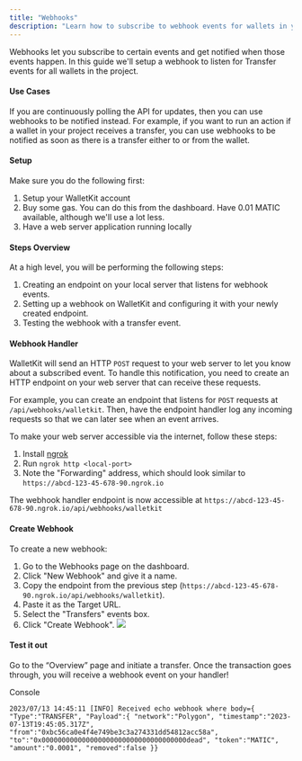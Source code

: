 ```yaml
---
title: "Webhooks"
description: "Learn how to subscribe to webhook events for wallets in your projects"
---
```


Webhooks let you subscribe to certain events and get notified when those events happen. In this guide we'll setup a webhook to listen for Transfer events for all wallets in the project.

#### Use Cases

If you are continuously polling the API for updates, then you can use webhooks to be notified instead. For example, if you want to run an action if a wallet in your project receives a transfer, you can use webhooks to be notified as soon as there is a transfer either to or from the wallet.

#### Setup

Make sure you do the following first:

1. Setup your WalletKit account
2. Buy some gas. You can do this from the dashboard. Have 0.01 MATIC available, although we'll use a lot less.
3. Have a web server application running locally

#### Steps Overview

At a high level, you will be performing the following steps:

1. Creating an endpoint on your local server that listens for webhook events.
2. Setting up a webhook on WalletKit and configuring it with your newly created endpoint.
3. Testing the webhook with a transfer event.

#### Webhook Handler

WalletKit will send an HTTP `POST` request to your web server to let you know about a subscribed event. To handle this notification, you need to create an HTTP endpoint on your web server that can receive these requests.

For example, you can create an endpoint that listens for `POST` requests at `/api/webhooks/walletkit`. Then, have the endpoint handler log any incoming requests so that we can later see when an event arrives.

To make your web server accessible via the internet, follow these steps:

1. Install [ngrok](https://ngrok.com/docs/getting-started/#step-2-install-the-ngrok-agent)
2. Run `ngrok http <local-port>`
3. Note the "Forwarding" address, which should look similar to `https://abcd-123-45-678-90.ngrok.io`

The webhook handler endpoint is now accessible at `https://abcd-123-45-678-90.ngrok.io/api/webhooks/walletkit`

#### Create Webhook

To create a new webhook:

1. Go to the Webhooks page on the dashboard.
2. Click "New Webhook" and give it a name.
3. Copy the endpoint from the previous step (`https://abcd-123-45-678-90.ngrok.io/api/webhooks/walletkit`).
4. Paste it as the Target URL.
5. Select the "Transfers" events box.
6. Click "Create Webhook".
![](/images/reference/a759d18-image.png) 

#### Test it out

Go to the “Overview” page and initiate a transfer. Once the transaction goes through, you will receive a webhook event on your handler!

Console

`2023/07/13 14:45:11 [INFO] Received echo webhook where body={
"Type":"TRANSFER",
"Payload":{
	"network":"Polygon",
	"timestamp":"2023-07-13T19:45:05.317Z",
	"from":"0xbc56ca0e4f4e749be3c3a274331dd54812acc58a",
	"to":"0x000000000000000000000000000000000000dead",
	"token":"MATIC",
	"amount":"0.0001",
	"removed":false
}}
`